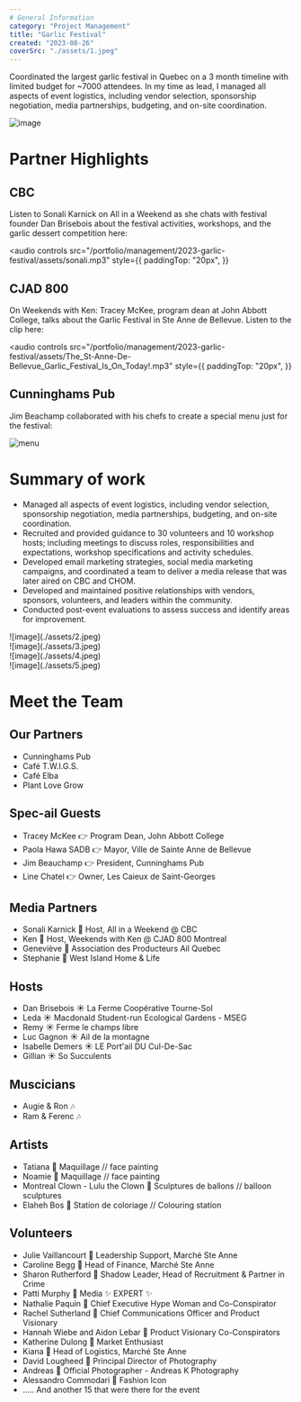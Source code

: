 ```yaml
---
# General Information
category: "Project Management"
title: "Garlic Festival"
created: "2023-08-26"
coverSrc: "./assets/1.jpeg"
---
```


Coordinated the largest garlic festival in Quebec on a 3 month timeline with limited budget for ~7000 attendees. In my time as lead, I managed all aspects of event logistics, including vendor selection, sponsorship negotiation, media partnerships, budgeting, and on-site coordination.

![image](./assets/cover.jpeg)

# Partner Highlights

## CBC

Listen to Sonali Karnick on All in a Weekend as she chats with festival founder Dan Brisebois about the festival activities, workshops, and the garlic dessert competition here:

<audio
  controls
  src="/portfolio/management/2023-garlic-festival/assets/sonali.mp3"
  style={{
    paddingTop: "20px",
  }}
></audio>

## CJAD 800

On Weekends with Ken: Tracey McKee, program dean at John Abbott College, talks about the Garlic Festival in Ste Anne de Bellevue. Listen to the clip here:

<audio
  controls
  src="/portfolio/management/2023-garlic-festival/assets/The_St-Anne-De-Bellevue_Garlic_Festival_Is_On_Today!.mp3"
  style={{
    paddingTop: "20px",
  }}
></audio>

## Cunninghams Pub

Jim Beachamp collaborated with his chefs to create a special menu just for the festival:

![menu](./assets/menu-1.jpg)

# Summary of work

- Managed all aspects of event logistics, including vendor selection, sponsorship negotiation, media partnerships, budgeting, and on-site coordination.
- Recruited and provided guidance to 30 volunteers and 10 workshop hosts; including meetings to discuss roles, responsibilities and expectations, workshop specifications and activity schedules.
- Developed email marketing strategies, social media marketing campaigns, and coordinated a team to deliver a media release that was later aired on CBC and CHOM.
- Developed and maintained positive relationships with vendors, sponsors, volunteers, and leaders within the community.
- Conducted post-event evaluations to assess success and identify areas for improvement.

<div
  style={{
    paddingTop: "40px",
    display: "grid",
    gridTemplateColumns: "repeat(2, 1fr)",
    gap: "16px",
  }}
>
  <div>![image](./assets/2.jpeg)</div>
  <div>![image](./assets/3.jpeg)</div>
  <div>![image](./assets/4.jpeg)</div>
  <div>![image](./assets/5.jpeg)</div>
</div>

# Meet the Team

## Our Partners

- Cunninghams Pub
- Café T.W.I.G.S.
- Café Elba
- Plant Love Grow

## Spec-ail Guests

- Tracey McKee 👉 Program Dean, John Abbott College
- Paola Hawa SADB 👉 Mayor, Ville de Sainte Anne de Bellevue
- Jim Beauchamp 👉 President, Cunninghams Pub
- Line Chatel 👉 Owner, Les Caieux de Saint-Georges

## Media Partners

- Sonali Karnick 🤝 Host, All in a Weekend @ CBC
- Ken 🤝 Host, Weekends with Ken @ CJAD 800 Montreal
- Geneviève 🤝 Association des Producteurs Ail Quebec
- Stephanie 🤝 West Island Home & Life

## Hosts

- Dan Brisebois ☀️ La Ferme Coopérative Tourne-Sol
- Leda ☀️ Macdonald Student-run Ecological Gardens - MSEG
- Remy ☀️ Ferme le champs libre
- Luc Gagnon ☀️ Ail de la montagne
- Isabelle Demers ☀️ LE Port'ail DU Cul-De-Sac
- Gillian ☀️ So Succulents

## Muscicians

- Augie & Ron 🎶
- Ram & Ferenc 🎶

## Artists

- Tatiana 🎨 Maquillage // face painting
- Noamie 🎨 Maquillage // face painting
- Montreal Clown - Lulu the Clown 🎨 Sculptures de ballons // balloon sculptures
- Elaheh Bos 🎨 Station de coloriage // Colouring station

## Volunteers

- Julie Vaillancourt 🫶 Leadership Support, Marché Ste Anne
- Caroline Begg 🫶 Head of Finance, Marché Ste Anne
- Sharon Rutherford 🫶 Shadow Leader, Head of Recruitment & Partner in Crime
- Patti Murphy 🫶 Media ✨ EXPERT ✨
- Nathalie Paquin 🫶 Chief Executive Hype Woman and Co-Conspirator
- Rachel Sutherland 🫶 Chief Communications Officer and Product Visionary
- Hannah Wiebe and Aidon Lebar 🫶 Product Visionary Co-Conspirators
- Katherine Dulong 🫶 Market Enthusiast
- Kiana 🫶 Head of Logistics, Marché Ste Anne
- David Lougheed 🫶 Principal Director of Photography
- Andreas 🫶 Official Photographer - Andreas K Photography
- Alessandro Commodari 🫶 Fashion Icon
- ..... And another 15 that were there for the event
